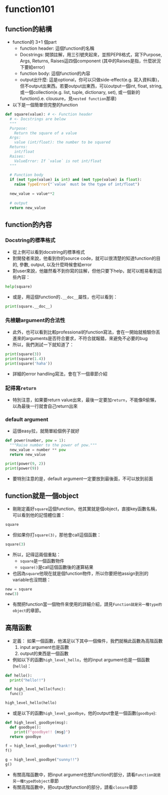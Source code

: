 # function101

## function的結構  

* function的 3+1 個part
  * function header: 這個function的名稱  
  * Docstrings: 開頭註解，用三引號夾起來，並照PEP8格式，寫下Purpose, Args, Returns, Raises這四個component (其中的Raises是指，什麼狀況下要給error)
  * function body: 這個function的內容  
  * output出什麼: 這是optional，你可以只做side-effect(e.g. 寫入資料庫)，但不output出東西。若要output出東西，可以output一個int, float, string, 或一個collection(e.g. list, tuple, dictionary, set), 或一個新的function(i.e. clousure，見`nested function`那章)  

* 以下是一個簡單但完整的function  

```python
def square(value): # <- Function header
  # <- Docstrings are below
  """
  Purpose: 
    Return the square of a value
  Args:
    value (int/float): the number to be squared
  Returns:
    int/float
  Raises:
    ValueError: If `value` is not int/float
  """
  
  # Function body
  if (not type(value) is int) and (not type(value) is float):
    raise TypeError("`value` must be the type of int/float")
  
  new_value = value**2 
  
  # output
  return new_value

```

## function的內容  

### Docstring的標準格式  

* 從上例可以看到docstring的標準格式  
* 對開發者來說，他看到你的source code，就可以很清楚的知道function的目的, 參數, output, 以及什麼時候會給error  
* 對user來說，他雖然看不到你寫的註解，但他只要下help，就可以輕易看到這些內容：  

```python
help(square)
```

* 或是，用這個function的`.__doc__`屬性，也可以看到：  

```python
print(square.__doc__)
```


### 先檢驗argument的合法性    

* 此外，也可以看到比較professional的function寫法，會在一開始就檢驗你丟進來的arguments是否符合要求，不符合就報錯，來避免不必要的bug  
* 所以，我們測試一下就知道了：  

```python
print(square(3))
print(square(1.4))
print(square('haha'))
```

* 詳細的error handling寫法，會在下一個章節介紹  

### 記得寫`return`  

* 特別注意，如果要return value出來，最後一定要加`return`，不能像R偷懶，以為最後一行就會自己return出來  

### default argument  

* 這很easy拉，就簡單給個例子就好

```python
def power(number, pow = 1):
  """Raise number to the power of pow."""
  new_value = number ** pow
  return new_value

print(power(9, 2))
print(power(9))
```

* 要特別注意的是，default argument一定要放到最後面，不可以放到前面

## function就是一個object  

* 剛剛定義好`square`這個function，他其實就是個object，直接key函數名稱，可以看到他的記憶體位置：  

```python
square
```

* 但如果你打`square(3)`，那他會call這個函數：  

```python
square(3)
```

* 所以，記得這兩個重點：  
  * `square`是一個函數物件  
  * `square()`是call這個函數後的運算結果  
* 也因為`square`他現在就是個function物件，所以你要把他assign到別的variable也沒問題：  

```python
new = square
new(3)
```

* 有關把function當一個物件來使用的詳細介紹，請見`Function就是另一種type的object`的章節。  

## 高階函數  

* 定義： 如果一個函數，他滿足以下其中一個條件，我們就稱此函數為高階函數  
  (1) input argument也是函數  
  (2) output的東西是一個函數  

* 例如以下的函數`high_level_hello`，他的input argument也是一個函數(`hello`)：  

```python
def hello():
  print("hello!!")

def high_level_hello(func):
  func()

high_level_hello(hello)
```

* 或是以下的函數`high_level_goodbye`，他的output會是一個函數(`goodbye`):  

```python
def high_level_goodbye(msg):
  def goodbye():
    print(f"goodbye!! {msg}")
  return goodbye
    
f = high_level_goodbye("hank!!")
f()

g = high_level_goodbye("sunny!!")
g()
```

* 有關高階函數中，把input argument也放function的部分，請看`Function就是另一種type的object`章節    
* 有關高階函數中，把output放function的部分，請看`closure`章節  
